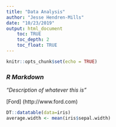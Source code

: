 ```yaml
---
title: "Data Analysis"
author: "Jesse Hendren-Mills"
date: "10/23/2019"
output: html_document
    toc: TRUE
    toc_depth: 2
    toc_float: TRUE
---
```


```r
knitr::opts_chunk$set(echo = TRUE)
```

### *R Markdown*

####### _"Description of whatever this is"_

[Ford] (http://www.ford.com)
```r
DT::datatable(data=iris)
average.width <- mean(iris$sepal.width)

```
 
